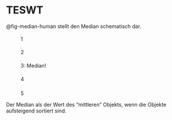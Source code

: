 # TESWT


@fig-median-human stellt den Median schematisch dar.

::: {#fig-median-human layout-ncol=5 width="1%" fig-align="bottom"}
![1](img/Human_Silhouette.svg.png){width=0.1%}

![2](img/Human_Silhouette.svg.png){width=0.13%}

![3: Median!](img/human-red.png){width=0.15%}

![4](img/Human_Silhouette.svg.png){width=0.16%}

![5](img/Human_Silhouette.svg.png){width=0.2%}

Der Median als der Wert des "mittleren" Objekts, wenn die Objekte aufsteigend sortiert sind.

:::
